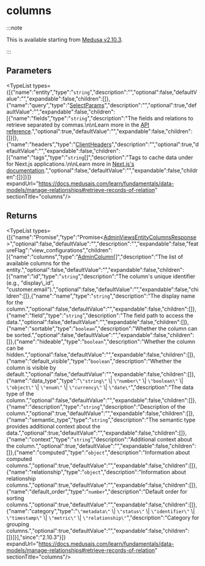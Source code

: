 
# columns

:::note

This is available starting from [Medusa v2.10.3](https://github.com/medusajs/medusa/releases/tag/v2.10.3).

:::

## Parameters

<TypeList types={[{"name":"entity","type":"`string`","description":"","optional":false,"defaultValue":"","expandable":false,"children":[]},{"name":"query","type":"[SelectParams](../../../../../types/HttpTypes/interfaces/types.HttpTypes.SelectParams/page.mdx)","description":"","optional":true,"defaultValue":"","expandable":false,"children":[{"name":"fields","type":"`string`","description":"The fields and relations to retrieve separated by commas.\n\nLearn more in the [API reference](https://docs.medusajs.com/api/store#select-fields-and-relations).","optional":true,"defaultValue":"","expandable":false,"children":[]}]},{"name":"headers","type":"[ClientHeaders](../../../types/js_sdk.admin.ClientHeaders/page.mdx)","description":"","optional":true,"defaultValue":"","expandable":false,"children":[{"name":"tags","type":"`string`[]","description":"Tags to cache data under for Next.js applications.\n\nLearn more in [Next.js's documentation](https://nextjs.org/docs/app/building-your-application/caching#fetch-optionsnexttags-and-revalidatetag).","optional":false,"defaultValue":"","expandable":false,"children":[]}]}]} expandUrl="https://docs.medusajs.com/learn/fundamentals/data-models/manage-relationships#retrieve-records-of-relation" sectionTitle="columns"/>

## Returns

<TypeList types={[{"name":"Promise","type":"Promise&#60;[AdminViewsEntityColumnsResponse](../../../../../types/HttpTypes/interfaces/types.HttpTypes.AdminViewsEntityColumnsResponse/page.mdx)&#62;","optional":false,"defaultValue":"","description":"","expandable":false,"featureFlag":"view_configurations","children":[{"name":"columns","type":"[AdminColumn](../../../../../types/HttpTypes/interfaces/types.HttpTypes.AdminColumn/page.mdx)[]","description":"The list of available columns for the entity.","optional":false,"defaultValue":"","expandable":false,"children":[{"name":"id","type":"`string`","description":"The column's unique identifier (e.g., \"display\\_id\", \"customer.email\").","optional":false,"defaultValue":"","expandable":false,"children":[]},{"name":"name","type":"`string`","description":"The display name for the column.","optional":false,"defaultValue":"","expandable":false,"children":[]},{"name":"field","type":"`string`","description":"The field path to access the data.","optional":false,"defaultValue":"","expandable":false,"children":[]},{"name":"sortable","type":"`boolean`","description":"Whether the column can be sorted.","optional":false,"defaultValue":"","expandable":false,"children":[]},{"name":"hideable","type":"`boolean`","description":"Whether the column can be hidden.","optional":false,"defaultValue":"","expandable":false,"children":[]},{"name":"default_visible","type":"`boolean`","description":"Whether the column is visible by default.","optional":false,"defaultValue":"","expandable":false,"children":[]},{"name":"data_type","type":"`\"string\"` \\| `\"number\"` \\| `\"boolean\"` \\| `\"object\"` \\| `\"enum\"` \\| `\"currency\"` \\| `\"date\"`","description":"The data type of the column.","optional":false,"defaultValue":"","expandable":false,"children":[]},{"name":"description","type":"`string`","description":"Description of the column.","optional":true,"defaultValue":"","expandable":false,"children":[]},{"name":"semantic_type","type":"`string`","description":"The semantic type provides additional context about the data.","optional":true,"defaultValue":"","expandable":false,"children":[]},{"name":"context","type":"`string`","description":"Additional context about the column.","optional":true,"defaultValue":"","expandable":false,"children":[]},{"name":"computed","type":"`object`","description":"Information about computed columns.","optional":true,"defaultValue":"","expandable":false,"children":[]},{"name":"relationship","type":"`object`","description":"Information about relationship columns.","optional":true,"defaultValue":"","expandable":false,"children":[]},{"name":"default_order","type":"`number`","description":"Default order for sorting columns.","optional":true,"defaultValue":"","expandable":false,"children":[]},{"name":"category","type":"`\"metadata\"` \\| `\"status\"` \\| `\"identifier\"` \\| `\"timestamp\"` \\| `\"metric\"` \\| `\"relationship\"`","description":"Category for grouping columns.","optional":true,"defaultValue":"","expandable":false,"children":[]}]}],"since":"2.10.3"}]} expandUrl="https://docs.medusajs.com/learn/fundamentals/data-models/manage-relationships#retrieve-records-of-relation" sectionTitle="columns"/>
